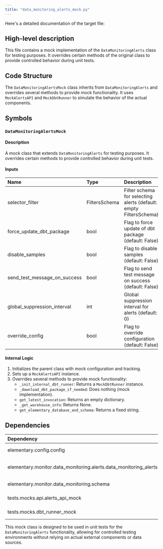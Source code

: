 ```yaml
---
title: "data_monitoring_alerts_mock.py"
---
```


Here's a detailed documentation of the target file:

## High-level description
This file contains a mock implementation of the `DataMonitoringAlerts` class for testing purposes. It overrides certain methods of the original class to provide controlled behavior during unit tests.

## Code Structure
The `DataMonitoringAlertsMock` class inherits from `DataMonitoringAlerts` and overrides several methods to provide mock functionality. It uses `MockAlertsAPI` and `MockDbtRunner` to simulate the behavior of the actual components.

## Symbols

### `DataMonitoringAlertsMock`
#### Description
A mock class that extends `DataMonitoringAlerts` for testing purposes. It overrides certain methods to provide controlled behavior during unit tests.

#### Inputs
| Name | Type | Description |
|:-----|:-----|:------------|
| selector_filter | FiltersSchema | Filter schema for selecting alerts (default: empty FiltersSchema) |
| force_update_dbt_package | bool | Flag to force update of dbt package (default: False) |
| disable_samples | bool | Flag to disable samples (default: False) |
| send_test_message_on_success | bool | Flag to send test message on success (default: False) |
| global_suppression_interval | int | Global suppression interval for alerts (default: 0) |
| override_config | bool | Flag to override configuration (default: False) |

#### Internal Logic
1. Initializes the parent class with mock configuration and tracking.
2. Sets up a `MockAlertsAPI` instance.
3. Overrides several methods to provide mock functionality:
   - `_init_internal_dbt_runner`: Returns a `MockDbtRunner` instance.
   - `_download_dbt_package_if_needed`: Does nothing (mock implementation).
   - `get_latest_invocation`: Returns an empty dictionary.
   - `_get_warehouse_info`: Returns None.
   - `get_elementary_database_and_schema`: Returns a fixed string.

## Dependencies
| Dependency | Purpose |
|:-----------|:--------|
| elementary.config.config | Importing Config class |
| elementary.monitor.data_monitoring.alerts.data_monitoring_alerts | Importing DataMonitoringAlerts class |
| elementary.monitor.data_monitoring.schema | Importing FiltersSchema |
| tests.mocks.api.alerts_api_mock | Importing MockAlertsAPI |
| tests.mocks.dbt_runner_mock | Importing MockDbtRunner |

This mock class is designed to be used in unit tests for the `DataMonitoringAlerts` functionality, allowing for controlled testing environments without relying on actual external components or data sources.